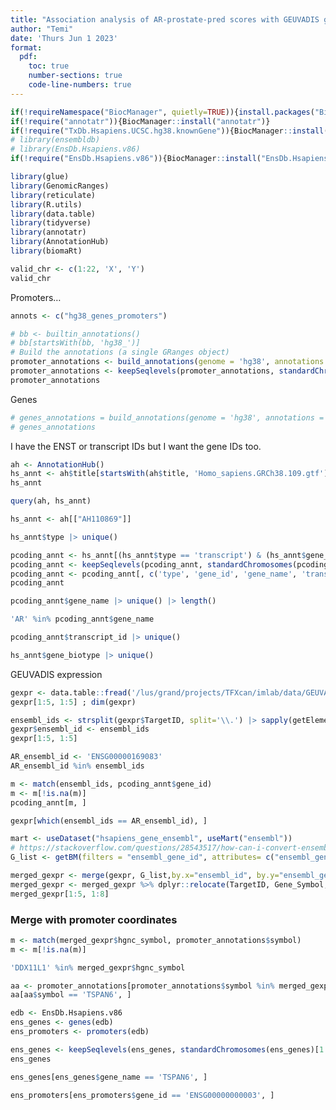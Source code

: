 ```yaml
---
title: "Association analysis of AR-prostate-pred scores with GEUVADIS gene expression"
author: "Temi"
date: 'Thurs Jun 1 2023'
format: 
  pdf: 
    toc: true
    number-sections: true
    code-line-numbers: true
---
```


```r
if(!requireNamespace("BiocManager", quietly=TRUE)){install.packages("BiocManager")}
if(!require("annotatr")){BiocManager::install("annotatr")}
if(!require("TxDb.Hsapiens.UCSC.hg38.knownGene")){BiocManager::install("TxDb.Hsapiens.UCSC.hg38.knownGene")}
# library(ensembldb)
# library(EnsDb.Hsapiens.v86)
if(!require("EnsDb.Hsapiens.v86")){BiocManager::install("EnsDb.Hsapiens.v86")}
```

```r
library(glue)
library(GenomicRanges)
library(reticulate)
library(R.utils)
library(data.table)
library(tidyverse)
library(annotatr)
library(AnnotationHub)
library(biomaRt)
```

```r
valid_chr <- c(1:22, 'X', 'Y')
valid_chr
```

Promoters...
```r
annots <- c("hg38_genes_promoters")

# bb <- builtin_annotations()
# bb[startsWith(bb, 'hg38_')]
# Build the annotations (a single GRanges object)
promoter_annotations <- build_annotations(genome = 'hg38', annotations = annots)
promoter_annotations <- keepSeqlevels(promoter_annotations, standardChromosomes(promoter_annotations)[1:24], pruning.mode = "coarse")
promoter_annotations
```

Genes
```r
# genes_annotations = build_annotations(genome = 'hg38', annotations = "hg38_basicgenes")
# genes_annotations
```

I have the ENST or transcript IDs but I want the gene IDs too. 

```r
ah <- AnnotationHub()
hs_annt <- ah$title[startsWith(ah$title, 'Homo_sapiens.GRCh38.109.gtf')]
hs_annt
```

```r
query(ah, hs_annt)
```

```r
hs_annt <- ah[["AH110869"]]
```

```r
hs_annt$type |> unique()
```

```r
pcoding_annt <- hs_annt[(hs_annt$type == 'transcript') & (hs_annt$gene_biotype == 'protein_coding'), ] #$source |> unique()
pcoding_annt <- keepSeqlevels(pcoding_annt, standardChromosomes(pcoding_annt)[1:24], pruning.mode = "coarse")
pcoding_annt <- pcoding_annt[, c('type', 'gene_id', 'gene_name', 'transcript_id', 'transcript_biotype', 'gene_biotype')]
pcoding_annt
```

```r
pcoding_annt$gene_name |> unique() |> length()
```

```r
'AR' %in% pcoding_annt$gene_name
```

```r
pcoding_annt$transcript_id |> unique()
```

```r
hs_annt$gene_biotype |> unique()
```


GEUVADIS expression

```r
gexpr <- data.table::fread('/lus/grand/projects/TFXcan/imlab/data/GEUVADIS/expression/GD462.GeneQuantRPKM.50FN.samplename.resk10.txt.gz')
gexpr[1:5, 1:5] ; dim(gexpr)
```

```r
ensembl_ids <- strsplit(gexpr$TargetID, split='\\.') |> sapply(getElement, 1)
gexpr$ensembl_id <- ensembl_ids
gexpr[1:5, 1:5]
```

```r
AR_ensembl_id <- 'ENSG00000169083' 
AR_ensembl_id %in% ensembl_ids
```

```r
m <- match(ensembl_ids, pcoding_annt$gene_id)
m <- m[!is.na(m)]
pcoding_annt[m, ]
```

```r
gexpr[which(ensembl_ids == AR_ensembl_id), ]
```

```r
mart <- useDataset("hsapiens_gene_ensembl", useMart("ensembl"))
# https://stackoverflow.com/questions/28543517/how-can-i-convert-ensembl-id-to-gene-symbol-in-r
G_list <- getBM(filters = "ensembl_gene_id", attributes= c("ensembl_gene_id","hgnc_symbol"), values=ensembl_ids, mart= mart)
```


```r
merged_gexpr <- merge(gexpr, G_list,by.x="ensembl_id", by.y="ensembl_gene_id")
merged_gexpr <- merged_gexpr %>% dplyr::relocate(TargetID, Gene_Symbol, Chr,Coord, hgnc_symbol)
merged_gexpr[1:5, 1:8]
```

### Merge with promoter coordinates


```r
m <- match(merged_gexpr$hgnc_symbol, promoter_annotations$symbol)
m <- m[!is.na(m)]
```

```r
'DDX11L1' %in% merged_gexpr$hgnc_symbol
```

```r
aa <- promoter_annotations[promoter_annotations$symbol %in% merged_gexpr$hgnc_symbol, ]
aa[aa$symbol == 'TSPAN6', ]
```


```r
edb <- EnsDb.Hsapiens.v86
ens_genes <- genes(edb)
ens_promoters <- promoters(edb)
```

```r
ens_genes <- keepSeqlevels(ens_genes, standardChromosomes(ens_genes)[1:24], pruning.mode = "coarse")
ens_genes
```

```r
ens_genes[ens_genes$gene_name == 'TSPAN6', ]
```


```r
ens_promoters[ens_promoters$gene_id == 'ENSG00000000003', ]
```

